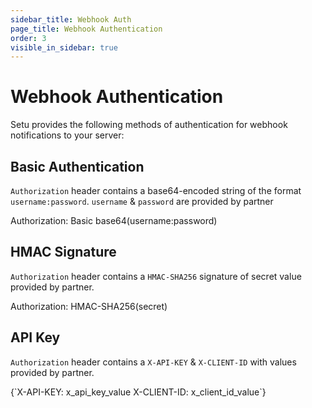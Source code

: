 ```yaml
---
sidebar_title: Webhook Auth
page_title: Webhook Authentication
order: 3
visible_in_sidebar: true
---
```


# Webhook Authentication

Setu provides the following methods of authentication for webhook notifications to your server:

## Basic Authentication

`Authorization` header contains a base64-encoded string of the format `username:password`. `username` & `password` are provided by partner

<CodeBlockWithCopy>
    Authorization: Basic base64(username:password)
</CodeBlockWithCopy>

## HMAC Signature

`Authorization` header contains a `HMAC-SHA256` signature of secret value provided by partner.

<CodeBlockWithCopy>Authorization: HMAC-SHA256(secret)</CodeBlockWithCopy>

## API Key

`Authorization` header contains a `X-API-KEY` & `X-CLIENT-ID` with values provided by partner.

<CodeBlockWithCopy>
    {`X-API-KEY: x_api_key_value
X-CLIENT-ID: x_client_id_value`}
</CodeBlockWithCopy>
